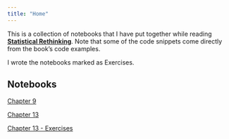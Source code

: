 ```yaml
---
title: "Home"
---
```


This is a collection of notebooks that I have put together while reading [__Statistical
Rethinking__](https://xcelab.net/rm/statistical-rethinking/). Note that some of the
code snippets come directly from the book's code examples.

I wrote the notebooks marked as Exercises.

## Notebooks

[Chapter 9](Chapter-9.html)

[Chapter 13](Chapter-13.html)

[Chapter 13 - Exercises](Chapter-13---Exercises.html)
